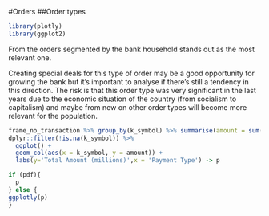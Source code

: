 #Orders
##Order types
```r

library(plotly)
library(ggplot2)

```
From the orders segmented by the bank household stands out as the most relevant one. 

Creating special deals for this type of order may be a good opportunity for growing the bank but it's important to analyse if there's still a tendency in this direction. The risk is that this order type was very significant in the last years due to the economic situation of the country (from socialism to capitalism) and maybe from now on other order types will become more relevant for the population.

```r


frame_no_transaction %>% group_by(k_symbol) %>% summarise(amount = sum(amount.y)/1e6) %>%
dplyr::filter(!is.na(k_symbol)) %>%
  ggplot() +
  geom_col(aes(x = k_symbol, y = amount)) +
  labs(y='Total Amount (millions)',x = 'Payment Type') -> p

if (pdf){
  p
} else {
ggplotly(p)
}
```


